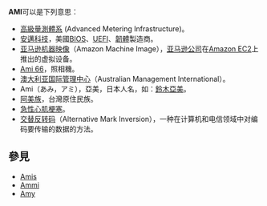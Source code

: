 '''AMI'''可以是下列意思：
* [[高級量測體系|高級量測體系]] (Advanced Metering Infrastructure)。
* [[安邁科技|安邁科技]]，美國[[BIOS|BIOS]]、[[UEFI|UEFI]]、[[韌體|韌體]]製造商。
* [[亚马逊机器映像|亚马逊机器映像]]（Amazon Machine Image），[[亚马逊公司|亚马逊公司]]在[[Amazon_EC2|Amazon EC2]]上推出的虚拟设备。
* [[Ami_66|Ami 66]]，照相機。
* [[澳大利亚国际管理中心|澳大利亚国际管理中心]]（Australian Management International）。
* Ami（あみ，アミ），亞美，日本人名，如：[[鈴木亞美|鈴木亞美]]。
* [[阿美族|阿美族]]，台灣原住民族。
* [[急性心肌梗塞|急性心肌梗塞]]。
* [[交替反转码|交替反转码]]（Alternative Mark Inversion），一种在计算机和电信领域中对编码要传输的数据的方法。

== 參見 ==
*[[Amis|Amis]]
*[[Ammi|Ammi]]
*[[Amy|Amy]]

{{disambig|Cat=三字拉丁字母缩写消歧义}}